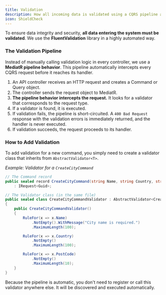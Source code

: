 ```yaml
---
title: Validation
description: How all incoming data is validated using a CQRS pipeline and FluentValidation.
icon: ShieldCheck
---
```



To ensure data integrity and security, **all data entering the system must be validated**. We use the **FluentValidation** library in a highly automated way.

### The Validation Pipeline

Instead of manually calling validation logic in every controller, we use a **MediatR pipeline behavior**. This pipeline automatically intercepts every CQRS request before it reaches its handler.

1.  An API controller receives an HTTP request and creates a Command or Query object.
2.  The controller sends the request object to MediatR.
3.  **The pipeline behavior intercepts the request.** It looks for a validator that corresponds to the request type.
4.  If a validator is found, it is executed.
5.  If validation fails, the pipeline is short-circuited. A `400 Bad Request` response with the validation errors is immediately returned, and the handler is never executed.
6.  If validation succeeds, the request proceeds to its handler.

### How to Add Validation

To add validation for a new command, you simply need to create a validator class that inherits from `AbstractValidator<T>`.

_Example: Validator for a `CreateCityCommand`_

```csharp title="src/.../Hotels.Application/Features/Cities/CreateCity.cs"
// The Command record
public sealed record CreateCityCommand(string Name, string Country, string PostCode)
    : IRequest<Guid>;

// The Validator class (in the same file)
public sealed class CreateCityCommandValidator : AbstractValidator<CreateCityCommand>
{
    public CreateCityCommandValidator()
    {
        RuleFor(x => x.Name)
            .NotEmpty().WithMessage("City name is required.")
            .MaximumLength(100);

        RuleFor(x => x.Country)
            .NotEmpty()
            .MaximumLength(100);

        RuleFor(x => x.PostCode)
            .NotEmpty()
            .MaximumLength(10);
    }
}
```

<Callout>
  Because the pipeline is automatic, you don't need to register or call this
  validator anywhere else. It will be discovered and executed automatically.
</Callout>
